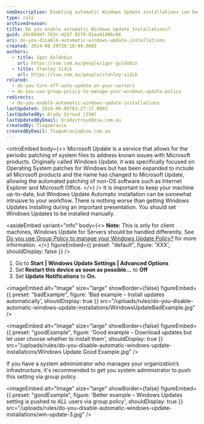 ```yaml
---
seoDescription: Enabling automatic Windows Update installations can be intrusive to your workflow, making it essential to set updates to be installed manually.
type: rule
archivedreason:
title: Do you enable automatic Windows Update Installations?
guid: 28c099df-7d3c-42d7-8578-01aa41086c06
uri: do-you-disable-automatic-windows-update-installations
created: 2014-08-29T20:18:49.000Z
authors:
  - title: Igor Goldobin
    url: https://ssw.com.au/people/igor-goldobin
  - title: Stanley Sidik
    url: https://ssw.com.au/people/stanley-sidik
related:
  - do-you-turn-off-auto-update-on-your-servers
  - do-you-use-group-policy-to-manage-your-windows-update-policy
redirects:
  - do-you-enable-automatic-windows-update-installations
lastUpdated: 2024-06-08T03:27:17.000Z
lastUpdatedBy: Brady Stroud [SSW]
lastUpdatedByEmail: bradystroud@ssw.com.au
createdBy: TiagoAraujo
createdByEmail: TiagoAraujo@ssw.com.au
---
```


<introEmbed
  body={<>
Microsoft Update is a service that allows for the periodic patching of system files to address known issues with Microsoft products. Originally called Windows Update, it was specifically focused on Operating System patches for Windows but has been expanded to include all Microsoft products and the name has changed to Microsoft Update, allowing the automated patching of non-OS software such as Internet Explorer and Microsoft Office.
  </>}
/>
It is important to keep your machine up-to-date, but Windows Update Automatic installation can be somewhat intrusive to your workflow. There is nothing worse than getting Windows Updates installing during an important presentation. You should set Windows Updates to be installed manually.

<asideEmbed
  variant="info"
  body={<>
    **Note:** This is only for client machines, Windows Update for Servers should be handled differently. See [Do you use Group Policy to manage your Windows Update Policy?](/do-you-use-group-policy-to-manage-your-windows-update-policy) for more information.
  </>}
  figureEmbed={{
    preset: "default",
    figure: 'XXX',
    shouldDisplay: false
  }}
/>

1. Go to **Start** **| Windows Update Settings | Advanced Options**
2. Set **Restart this device as soon as possible...** to **Off**
3. Set **Update Notifications** to **On.**

<imageEmbed
  alt="Image"
  size="large"
  showBorder={false}
  figureEmbed={{
    preset: "badExample",
    figure: 'Bad example – Install updates automatically',
    shouldDisplay: true
  }}
  src="/uploads/rules/do-you-disable-automatic-windows-update-installations/WindowsUpdateBadExample.jpg"
/>

<imageEmbed
  alt="Image"
  size="large"
  showBorder={false}
  figureEmbed={{
    preset: "goodExample",
    figure: 'Good example – Download updates but let user choose whether to install them',
    shouldDisplay: true
  }}
  src="/uploads/rules/do-you-disable-automatic-windows-update-installations/Windows Update Good Example.jpg"
/>

If you have a system administrator who manages your organization’s infrastructure, it's recommended to get you system administrator to push this setting via group policy.

<imageEmbed
  alt="Image"
  size="large"
  showBorder={false}
  figureEmbed={{
    preset: "goodExample",
    figure: 'Better example – Windows Updates setting is pushed to *ALL* users via group policy',
    shouldDisplay: true
  }}
  src="/uploads/rules/do-you-disable-automatic-windows-update-installations/win-update-3.jpg"
/>
